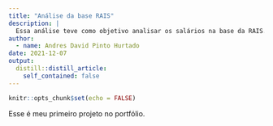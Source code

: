 ```yaml
---
title: "Análise da base RAIS"
description: |
  Essa análise teve como objetivo analisar os salários na base da RAIS. Esse projeto foi feito na Semana Data Science na Prática do Curso-R.
author:
  - name: Andres David Pinto Hurtado
date: 2021-12-07
output:
  distill::distill_article:
    self_contained: false
---
```


```r
knitr::opts_chunk$set(echo = FALSE)
```

Esse é meu primeiro projeto no portfólio.




